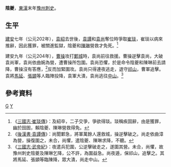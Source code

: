 '''陰夔'''{{BD|？||？||catIdx=Y}}，[[東漢|東漢]]末年[[豫州|豫州]][[刺史|刺史]]。

==生平==
[[建安_(東漢)|建安]]七年（公元202年），[[袁紹|袁紹]]去世後，[[袁譚|袁譚]]和[[袁尚|袁尚]]奪位時爭取[[崔琰|崔琰]]，崔琰以病來推辭，因此獲罪，被關進監獄，陰夔和[[陳琳_(三國)|陳琳]]營救才免死。<ref>《[[:s:三國志/卷12|三國志·崔琰傳]]》：及紹卒，二子交爭，爭欲得琰。琰稱疾固辭，由是獲罪，幽於囹圄，賴陰夔、陳琳營救得免。</ref>

建安九年（公元204年），[[曹操|曹操]]攻打[[鄴城|鄴城]]時，袁尚前往救援。曹操逆擊袁尚，大破袁尚軍，袁尚依曲婉為營，遭曹操所包圍。袁尚恐懼，於是命令陰夔和陳琳前去請降，曹操沒有答應，<ref>《[[:s:後漢書/卷74|後漢書·袁譚傳]]》：尚聞鄴急，將軍萬餘人還救城，操逆擊破之。尚走依曲漳為營，操復圍之，未合，尚懼，遣陰夔、陳琳求降，不聽。</ref>反而加緊圍攻。袁尚只得連夜逃走，退守[[祁山鄉|祁山]]，曹軍追擊。袁將[[馬延|馬延]]、[[張顗|張顗]]等人臨陣投降，袁軍大潰，袁尚逃往[[中山郡|中山]]。<ref>《[[:s:三國志/卷01|三國志·武帝紀]]》：夜遣兵犯圍，公逆擊破走之，遂圍其營。未合，尚懼，故豫州刺史陰夔及陳琳乞降，公不許，為圍益急。尚夜遁，保祁山，追擊之。其將馬延、張顗等臨陳降，眾大潰，尚走中山。</ref>
==參考資料==
{{Reflist}}
[[Category:陰姓|G]]
[[Category:東漢刺史|Y]]
{{漢朝人物小作品}}